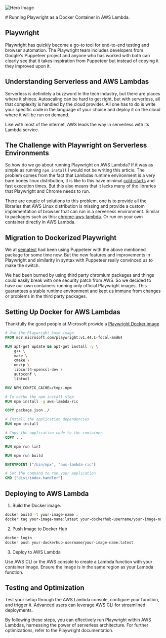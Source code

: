 

<Image
  src={heroImage}
  sizes="(max-width: 768px) 100vw, (max-width: 1200px) 50vw, 33vw"
  priority
  alt="Hero Image"
  aria-hidden
/>

<article>
# Running Playwright as a Docker Container in AWS Lambda.

## Playwright

Playwright has quickly become a go-to tool for end-to-end testing and
browser automation. The Playwright team includes developers from Google's
Puppeteer project and anyone who has worked with both can clearly see that
it takes inspiration from Puppeteer but instead of copying it they improved upon it.

## Understanding Serverless and AWS Lambdas

Serverless is definitely a buzzword in the tech industry, but there are places
where it shines. Autoscaling can be hard to get right, but with serverless, all that
complexity is handled by the cloud provider. All one has to do is write your specific code
in the language of your choice and deploy it on the cloud where it will be run on demand.

Like with most of the internet, AWS leads the way in serverless with its Lambda service.

## The Challenge with Playwright on Serverless Environments

So how do we go about running Playwright on AWS Lambda? If it was as simple as running
`npm install` I would not be writing this article. The problem comes from the fact that
Lambdas runtime environment is a very bare bones linux distribution, it is like to this
have minimal [cold-starts](https://docs.aws.amazon.com/lambda/latest/operatorguide/execution-environments.html#cold-start-latency)
and fast execution times. But this also means that it lacks many
of the libraries that Playwright and Chrome needs to run.

There are couple of solutions to this problem, one is to provide all the libraries that
AWS Linux distribution is missing and provide a custom implementation of browser that can run
in a serverless environment. Similar to packages such as this: [chrome-aws-lambda](https://github.com/Sparticuz/chromium).
Or run on your own container directly in AWS Lambda.

## Migration to Dockerized Playwright

We at [sematext](https://sematext.com) had been using Puppeteer with the above mentioned package for
some time now. But the new features and improvements in Playwright and similarity in syntax with Puppeteer
really convinced us to make the switch.

We had been burned by using third party chromium packages and things could easily break with one security patch
from AWS. So we decided to have our own containers running only official Playwright images. This guarantees
a stable runtime environment and kept us immune from changes or problems in the third party packages.

## Setting Up Docker for AWS Lambdas

Thankfully the good people at Microsoft provide a [Playwright Docker image]()

```dockerfile
# Use the Playwright base image
FROM mcr.microsoft.com/playwright:v1.44.1-focal-amd64

RUN apt-get update && apt-get install -y \
    g++ \
    make \
    cmake \
    unzip \
    libcurl4-openssl-dev \
    autoconf \
    libtool

ENV NPM_CONFIG_CACHE=/tmp/.npm

# To cache the npm install step
RUN npm install -g aws-lambda-ric

COPY package.json ./

# Install the application dependencies
RUN npm install

# Copy the application code to the container
COPY . .

RUN npm run lint

RUN npm run build

ENTRYPOINT ["/bin/npx", "aws-lambda-ric"]

# Set the command to run your application
CMD ["dist/index.handler"]

```

## Deploying to AWS Lambda

1. Build the Docker image.

```bash
docker build -t your-image-name .
docker tag your-image-name:latest your-dockerhub-username/your-image-name:latest
```

2. Push Image to Docker Hub

```bash
docker login
docker push your-dockerhub-username/your-image-name:latest
```

3. Deploy to AWS Lambda

Use AWS CLI or the AWS console to create a Lambda function with
your container image. Ensure the image is in the same region as
your Lambda function.

## Testing and Optimization

Test your setup through the AWS Lambda console, configure your function,
and trigger it. Advanced users can leverage AWS CLI for streamlined deployments.

By following these steps, you can effectively run Playwright within AWS
Lambdas, harnessing the power of serverless architecture. For further
optimizations, refer to the Playwright documentation.

</article>
